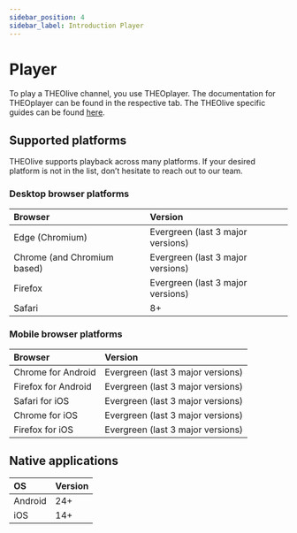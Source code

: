 ```yaml
---
sidebar_position: 4
sidebar_label: Introduction Player
---
```


# Player

To play a THEOlive channel, you use THEOplayer. The documentation for THEOplayer can be found in the
respective tab. The THEOlive specific guides can be found [here](../../theoplayer/how-to-guides/web/theolive/getting-started/).

## Supported platforms

THEOlive supports playback across many platforms.
If your desired platform is not in the list, don’t hesitate to reach out to our team.

### Desktop browser platforms

| Browser                     | Version                           |
| :-------------------------- | :-------------------------------- |
| Edge (Chromium)             | Evergreen (last 3 major versions) |
| Chrome (and Chromium based) | Evergreen (last 3 major versions) |
| Firefox                     | Evergreen (last 3 major versions) |
| Safari                      | 8+                                |

### Mobile browser platforms

| Browser             | Version                           |
| :------------------ | :-------------------------------- |
| Chrome for Android  | Evergreen (last 3 major versions) |
| Firefox for Android | Evergreen (last 3 major versions) |
| Safari for iOS      | Evergreen (last 3 major versions) |
| Chrome for iOS      | Evergreen (last 3 major versions) |
| Firefox for iOS     | Evergreen (last 3 major versions) |

## Native applications

| OS      | Version |
| :------ | :------ |
| Android | 24+     |
| iOS     | 14+     |
